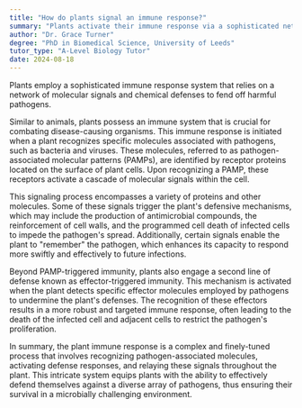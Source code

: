 ```yaml
---
title: "How do plants signal an immune response?"
summary: "Plants activate their immune response via a sophisticated network of molecular signals and chemical defenses, enabling them to detect and respond to threats effectively."
author: "Dr. Grace Turner"
degree: "PhD in Biomedical Science, University of Leeds"
tutor_type: "A-Level Biology Tutor"
date: 2024-08-18
---
```


Plants employ a sophisticated immune response system that relies on a network of molecular signals and chemical defenses to fend off harmful pathogens.

Similar to animals, plants possess an immune system that is crucial for combating disease-causing organisms. This immune response is initiated when a plant recognizes specific molecules associated with pathogens, such as bacteria and viruses. These molecules, referred to as pathogen-associated molecular patterns (PAMPs), are identified by receptor proteins located on the surface of plant cells. Upon recognizing a PAMP, these receptors activate a cascade of molecular signals within the cell.

This signaling process encompasses a variety of proteins and other molecules. Some of these signals trigger the plant's defensive mechanisms, which may include the production of antimicrobial compounds, the reinforcement of cell walls, and the programmed cell death of infected cells to impede the pathogen's spread. Additionally, certain signals enable the plant to "remember" the pathogen, which enhances its capacity to respond more swiftly and effectively to future infections.

Beyond PAMP-triggered immunity, plants also engage a second line of defense known as effector-triggered immunity. This mechanism is activated when the plant detects specific effector molecules employed by pathogens to undermine the plant's defenses. The recognition of these effectors results in a more robust and targeted immune response, often leading to the death of the infected cell and adjacent cells to restrict the pathogen's proliferation.

In summary, the plant immune response is a complex and finely-tuned process that involves recognizing pathogen-associated molecules, activating defense responses, and relaying these signals throughout the plant. This intricate system equips plants with the ability to effectively defend themselves against a diverse array of pathogens, thus ensuring their survival in a microbially challenging environment.
    